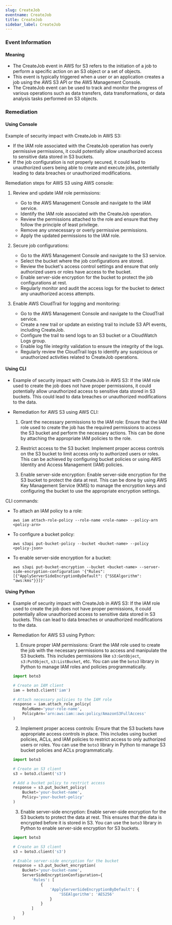 ```yaml
--- 
slug: CreateJob
eventname: CreateJob
title: CreateJob
sidebar_label: CreateJob
---
```

                       
### Event Information

#### Meaning

- The CreateJob event in AWS for S3 refers to the initiation of a job to perform a specific action on an S3 object or a set of objects.
- This event is typically triggered when a user or an application creates a job using the AWS S3 API or the AWS Management Console.
- The CreateJob event can be used to track and monitor the progress of various operations such as data transfers, data transformations, or data analysis tasks performed on S3 objects.

### Remediation

#### Using Console

Example of security impact with CreateJob in AWS S3:
- If the IAM role associated with the CreateJob operation has overly permissive permissions, it could potentially allow unauthorized access to sensitive data stored in S3 buckets.
- If the job configuration is not properly secured, it could lead to unauthorized users being able to create and execute jobs, potentially leading to data breaches or unauthorized modifications.

Remediation steps for AWS S3 using AWS console:
1. Review and update IAM role permissions:
   - Go to the AWS Management Console and navigate to the IAM service.
   - Identify the IAM role associated with the CreateJob operation.
   - Review the permissions attached to the role and ensure that they follow the principle of least privilege.
   - Remove any unnecessary or overly permissive permissions.
   - Apply the updated permissions to the IAM role.

2. Secure job configurations:
   - Go to the AWS Management Console and navigate to the S3 service.
   - Select the bucket where the job configurations are stored.
   - Review the bucket's access control settings and ensure that only authorized users or roles have access to the bucket.
   - Enable server-side encryption for the bucket to protect the job configurations at rest.
   - Regularly monitor and audit the access logs for the bucket to detect any unauthorized access attempts.

3. Enable AWS CloudTrail for logging and monitoring:
   - Go to the AWS Management Console and navigate to the CloudTrail service.
   - Create a new trail or update an existing trail to include S3 API events, including CreateJob.
   - Configure the trail to send logs to an S3 bucket or a CloudWatch Logs group.
   - Enable log file integrity validation to ensure the integrity of the logs.
   - Regularly review the CloudTrail logs to identify any suspicious or unauthorized activities related to CreateJob operations.

#### Using CLI

- Example of security impact with CreateJob in AWS S3: If the IAM role used to create the job does not have proper permissions, it could potentially allow unauthorized access to sensitive data stored in S3 buckets. This could lead to data breaches or unauthorized modifications to the data.

- Remediation for AWS S3 using AWS CLI:
  1. Grant the necessary permissions to the IAM role: Ensure that the IAM role used to create the job has the required permissions to access the S3 bucket and perform the necessary actions. This can be done by attaching the appropriate IAM policies to the role.

  2. Restrict access to the S3 bucket: Implement proper access controls on the S3 bucket to limit access only to authorized users or roles. This can be achieved by configuring bucket policies or using AWS Identity and Access Management (IAM) policies.

  3. Enable server-side encryption: Enable server-side encryption for the S3 bucket to protect the data at rest. This can be done by using AWS Key Management Service (KMS) to manage the encryption keys and configuring the bucket to use the appropriate encryption settings.

CLI commands:
- To attach an IAM policy to a role:
  ```
  aws iam attach-role-policy --role-name <role-name> --policy-arn <policy-arn>
  ```

- To configure a bucket policy:
  ```
  aws s3api put-bucket-policy --bucket <bucket-name> --policy <policy-json>
  ```

- To enable server-side encryption for a bucket:
  ```
  aws s3api put-bucket-encryption --bucket <bucket-name> --server-side-encryption-configuration '{"Rules": [{"ApplyServerSideEncryptionByDefault": {"SSEAlgorithm": "aws:kms"}}]}'
  ```

#### Using Python

- Example of security impact with CreateJob in AWS S3: If the IAM role used to create the job does not have proper permissions, it could potentially allow unauthorized access to sensitive data stored in S3 buckets. This can lead to data breaches or unauthorized modifications to the data.

- Remediation for AWS S3 using Python:
  1. Ensure proper IAM permissions: Grant the IAM role used to create the job with the necessary permissions to access and manipulate the S3 buckets. This includes permissions like `s3:GetObject`, `s3:PutObject`, `s3:ListBucket`, etc. You can use the `boto3` library in Python to manage IAM roles and policies programmatically.
  
  ```python
  import boto3

  # Create an IAM client
  iam = boto3.client('iam')

  # Attach necessary policies to the IAM role
  response = iam.attach_role_policy(
      RoleName='your-role-name',
      PolicyArn='arn:aws:iam::aws:policy/AmazonS3FullAccess'
  )
  ```

  2. Implement proper access controls: Ensure that the S3 buckets have appropriate access controls in place. This includes using bucket policies, ACLs, and IAM policies to restrict access to only authorized users or roles. You can use the `boto3` library in Python to manage S3 bucket policies and ACLs programmatically.

  ```python
  import boto3

  # Create an S3 client
  s3 = boto3.client('s3')

  # Add a bucket policy to restrict access
  response = s3.put_bucket_policy(
      Bucket='your-bucket-name',
      Policy='your-bucket-policy'
  )
  ```

  3. Enable server-side encryption: Enable server-side encryption for the S3 buckets to protect the data at rest. This ensures that the data is encrypted before it is stored in S3. You can use the `boto3` library in Python to enable server-side encryption for S3 buckets.

  ```python
  import boto3

  # Create an S3 client
  s3 = boto3.client('s3')

  # Enable server-side encryption for the bucket
  response = s3.put_bucket_encryption(
      Bucket='your-bucket-name',
      ServerSideEncryptionConfiguration={
          'Rules': [
              {
                  'ApplyServerSideEncryptionByDefault': {
                      'SSEAlgorithm': 'AES256'
                  }
              }
          ]
      }
  )
  ```


 